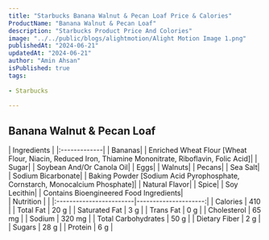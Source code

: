 ```yaml
---
title: "Starbucks Banana Walnut & Pecan Loaf Price & Calories"
ProductName: "Banana Walnut & Pecan Loaf"
description: "Starbucks Product Price And Colories"
image: "../../public/blogs/alightmotion/Alight Motion Image 1.png"
publishedAt: "2024-06-21"
updatedAt: "2024-06-21"
author: "Amin Ahsan"
isPublished: true
tags:
 
- Starbucks
      
---
```


 
## Banana Walnut & Pecan Loaf 
  
<div className="tables-container">
  <div className="table-wrapper">
    | Ingredients  |  
    |:-------------|
    | Bananas|
    | Enriched Wheat Flour [Wheat Flour, Niacin, Reduced Iron, Thiamine Mononitrate, Riboflavin, Folic Acid]|
    | Sugar|
    | Soybean And/Or Canola Oil|
    | Eggs|
    | Walnuts|
    | Pecans|
    | Sea Salt|
    | Sodium Bicarbonate|
    | Baking Powder [Sodium Acid Pyrophosphate, Cornstarch, Monocalcium Phosphate]|
    | Natural Flavor|
    | Spice|
    | Soy Lecithin|
    | Contains Bioengineered Food Ingredients|
  </div>
  <div className="table-wrapper">
    | Nutrition               |                      |  
    |:------------------------|---------------------:|
    | Calories                | 410                  |
    | Total Fat               | 20 g                 |
    | Saturated Fat           | 3 g                  |
    | Trans Fat               | 0 g                  |
    | Cholesterol             | 65 mg                |
    | Sodium                  | 320 mg               |
    | Total Carbohydrates     | 50 g                 |
    | Dietary Fiber           | 2 g                  |
    | Sugars                  | 28 g                 |
    | Protein                 | 6 g                  |
  </div>
</div>
<style jsx>{`
  .tables-container {
    display: flex;
    flex-direction: row;
    gap: 30px;
  }
  .table-wrapper {
    width: 500px; /* Adjust as needed */
  }
  @media (max-width: 768px) {
    .tables-container {
      flex-direction: column;
      gap: 0px; /* Adjust as needed */
    }
    .table-wrapper {
      width: 100%; /* Adjust as needed */
    }
  }
`}</style>
